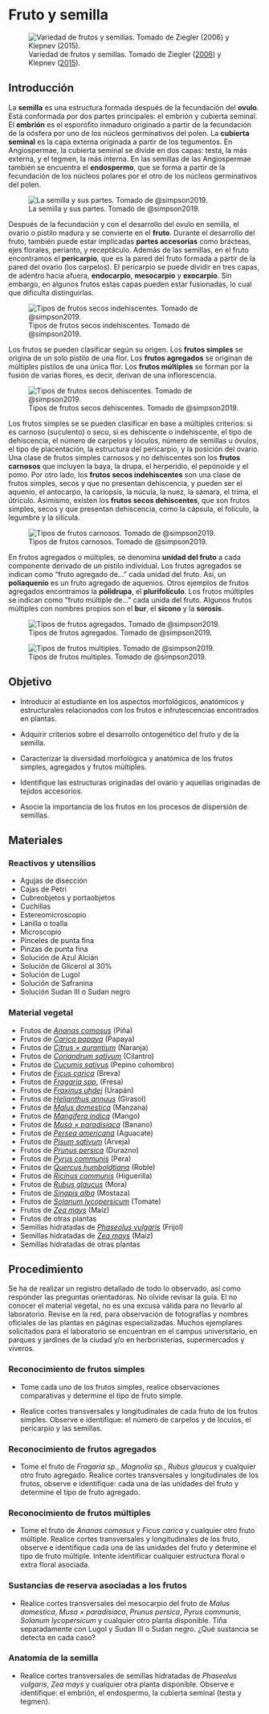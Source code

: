 # Fruto y semilla

![Variedad de frutos y semillas. Tomado de Ziegler ([2006](https://upload.wikimedia.org/wikipedia/commons/b/b5/Forest_fruits_from_Barro_Colorado.png)) y Klepnev ([2015](https://upload.wikimedia.org/wikipedia/commons/d/dc/%D0%A0%D0%B0%D0%B7%D0%BD%D0%BE%D0%BE%D0%B1%D1%80%D0%B0%D0%B7%D0%B8%D0%B5_%D1%81%D0%B5%D0%BC%D1%8F%D0%BD.jpg)).](images/frutos_semillas.png){#fig-frutos-semillas fig-aling="center"}

## Introducción

La **semilla** es una estructura formada después de la fecundación del **ovulo**. Está conformada por dos partes principales: el embrión y cubierta seminal. El **embrión** es el esporófito inmaduro originado a partir de la fecundación de la oósfera por uno de los núcleos germinativos del polen. La **cubierta seminal** es la capa externa originada a partir de los tegumentos. En Angiospermae, la cubierta seminal se divide en dos capas: testa, la más externa, y el tegmen, la más interna. En las semillas de las Angiospermae también se encuentra el **endospermo**, que se forma a partir de la fecundación de los núcleos polares por el otro de los núcleos germinativos del polen. 

![La semilla y sus partes. Tomado de @simpson2019.](images/semilla.png){#fig-semilla fig-aling="center"}

Después de la fecundación y con el desarrollo del ovulo en semilla, el ovario o pistilo madura y se convierte en el **fruto**. Durante el desarrollo del fruto, también puede estar implicadas **partes accesorias** como brácteas, ejes florales, perianto, y receptáculo. Además de las semillas, en el fruto encontramos el **pericarpio**, que es la pared del fruto formada a partir de la pared del ovario (los carpelos). El pericarpio se puede dividir en tres capas, de adentro hacia afuera,  **endocarpio**, **mesocarpio** y **exocarpio**. Sin embargo, en algunos frutos estas capas pueden estar fusionadas, lo cual que dificulta distinguirlas.

![Tipos de frutos secos indehiscentes. Tomado de @simpson2019.](images/fruto_seco_indehiscente.jpg){#fig-fruto-seco-indehiscente fig-aling="center"}

Los frutos se pueden clasificar según su origen. Los **frutos simples** se origina de un solo pistilo de una flor. Los **frutos agregados** se originan de múltiples pistilos de una única flor. Los **frutos múltiples** se forman por la fusión de varias flores, es decir, derivan de una inflorescencia.

![Tipos de frutos secos dehiscentes. Tomado de @simpson2019.](images/fruto_seco_dehiscente.jpg){#fig-fruto-seco-dehiscente fig-aling="center"}

Los frutos simples se se pueden clasificar en base a múltiples criterios: si es carnoso (suculento) o seco, si es dehiscente o indehiscente, el tipo de dehiscencia, el número de carpelos y lóculos, número de semillas u óvulos, el tipo de placentación, la estructura del pericarpio, y la posición del ovario. Una clase de frutos simples carnosos y no dehiscentes son los **frutos carnosos** que incluyen la baya, la drupa, el herperidio, el pepónoide y el pomo. Por otro lado, los **frutos secos indehiscentes** son una clase de frutos simples, secos y que no presentan dehiscencia, y pueden ser el aquenio, el antocarpo, la cariopsis, la núcula, la nuez, la sámara, el trima, el útriculo. Asimismo, existen los **frutos secos dehiscentes**, que son frutos simples, secos y que presentan dehiscencia, como la cápsula, el folículo, la legumbre y la silícula. 

![Tipos de frutos carnosos. Tomado de @simpson2019.](images/fruto_carnoso.jpg){#fig-fruto-carnoso fig-aling="center"}

En frutos agregados o múltiples, se denomina **unidad del fruto** a cada componente derivado de un pistilo individual. Los frutos agregados se indican como "fruto agregado de…" cada unidad del fruto. Así, un **poliaquenio** es un fruto agregado de aquenios. Otros ejemplos de frutos agregados encontramos la **polidrupa**, el **plurifolículo**. Los frutos múltiples se indican como "fruto múltiple de…" cada unida del fruto. Algunos frutos múltiples con nombres propios son el **bur**, el **sicono** y la **sorosis**.

![Tipos de frutos agregados. Tomado de @simpson2019.](images/fruto_agregado.jpg){#fig-fruto-agregados fig-aling="center"}

![Tipos de frutos multiples. Tomado de @simpson2019.](images/fruto_multiple.jpg){#fig-fruto-multiples fig-aling="center"}

## Objetivo

-   Introducir al estudiante en los aspectos morfológicos, anatómicos y estructurales relacionados con los frutos e infrutescencias encontrados en plantas.

-   Adquirir criterios sobre el desarrollo ontogenético del fruto y de la semilla.

-   Caracterizar la diversidad morfológica y anatómica de los frutos simples, agregados y frutos múltiples.

-   Identifique las estructuras originadas del ovario y aquellas originadas de tejidos accesorios.

-   Asocie la importancia de los frutos en los procesos de dispersión de semillas.

## Materiales

### Reactivos y utensilios

-   Agujas de disección
-   Cajas de Petri
-   Cubreobjetos y portaobjetos
-   Cuchillas
-   Estereomicroscopio
-   Lanilla o toalla
-   Microscopio
-   Pinceles de punta fina
-   Pinzas de punta fina
-   Solución de Azul Alcián
-   Solución de Glicerol al 30%
-   Solución de Lugol
-   Solución de Safranina
-   Solución Sudan III o Sudan negro

### Material vegetal

-   Frutos de [*Ananas comosus*](https://tropicos.org/name/4300877) (Piña)
-   Frutos de [*Carica papaya*](https://tropicos.org/name/6100032) (Papaya)
-   Frutos de [*Citrus × aurantium*](https://tropicos.org/name/50100635) (Naranja)
-   Frutos de [*Coriandrum sativum*](https://tropicos.org/name/1700064) (Cilantro)
-   Frutos de [*Cucumis sativus*](https://tropicos.org/name/9200572) (Pepino cohombro)
-   Frutos de [*Ficus carica*](https://tropicos.org/name/21302044) (Breva)
-   Frutos de [*Fragaria spp.*](https://tropicos.org/name/40010679) (Fresa)
-   Frutos de [*Fraxinus uhdei*](https://tropicos.org/name/23000317) (Urapán)
-   Frutos de [*Helianthus annuus*](https://tropicos.org/name/2700851) (Girasol)
-   Frutos de [*Malus domestica*](https://tropicos.org/name/27804420) (Manzana)
-   Frutos de [*Mangifera indica*](https://tropicos.org/name/1300071) (Mango)
-   Frutos de [*Musa × paradisiaca*](https://tropicos.org/name/21500456) (Banano)
-   Frutos de [*Persea americana*](https://tropicos.org/name/17801262) (Aguacate)
-   Frutos de [*Pisum sativum*](https://tropicos.org/name/13031856) (Arveja)
-   Frutos de [*Prunus persica*](https://tropicos.org/name/27801115) (Durazno)
-   Frutos de [*Pyrus communis*](https://tropicos.org/name/27800339) (Pera)
-   Frutos de [*Quercus humboldtiana*](https://tropicos.org/name/13100165) (Roble)
-   Frutos de [*Ricinus communis*](https://tropicos.org/name/12800093) (Higuerilla)
-   Frutos de [*Rubus glaucus*](https://tropicos.org/name/27801643) (Mora) <!-- posiblemente ya sea Rubus eriocarpus https://tropicos.org/name/27801752 -->
-   Frutos de [*Sinapis alba*](https://tropicos.org/name/4100251) (Mostaza)
-   Frutos de [*Solanum lycopersicum*](https://tropicos.org/name/29605838) (Tomate)
-   Frutos de [*Zea mays*](https://tropicos.org/name/25510055) (Maíz)
-   Frutos de otras plantas
-   Semillas hidratadas de [*Phaseolus vulgaris*](https://tropicos.org/name/13031753) (Frijol)
-   Semillas hidratadas de [*Zea mays*](https://tropicos.org/name/25510055) (Maíz)
-   Semillas hidratadas de otras plantas

## Procedimiento

Se ha de realizar un registro detallado de todo lo observado, así como responder las preguntas orientadoras. No olvide revisar la guía. El no conocer el material vegetal, no es una excusa válida para no llevarlo al laboratorio. Revise en la red, para observación de fotografías y nombres oficiales de las plantas en páginas especializadas. Muchos ejemplares solicitados para el laboratorio se encuentran en el campus universitario, en parques y jardines de la ciudad y/o en herboristerías, supermercados y viveros.

### Reconocimiento de frutos simples

-   Tome cada uno de los frutos simples, realice observaciones comparativas y determine el tipo de fruto simple. 

-  Realice cortes transversales y longitudinales de cada fruto de los frutos simples. Observe e identifique: el número de carpelos y de lóculos, el pericarpio y las semillas.

### Reconocimiento de frutos agregados

-   Tome el fruto de *Fragaria sp.*, *Magnolia sp.*, *Rubus glaucus* y cualquier otro fruto agregado. Realice cortes transversales y longitudinales de los frutos, observe e identifique: cada una de las unidades del fruto y determine el tipo de fruto agregado.

### Reconocimiento de frutos múltiples

-  Tome el fruto de *Ananas comosus* y *Ficus carica* y cualquier otro fruto múltiple. Realice cortes transversales y longitudinales de los fruto, observe e identifique cada una de las unidades del fruto y determine el tipo de fruto múltiple. Intente identificar cualquier estructura floral o extra floral asociada. 

### Sustancias de reserva asociadas a los frutos

-   Realice cortes transversales del mesocarpio del fruto de *Malus domestica*, *Musa × paradisiaca*, *Prunus persica*, *Pyrus communis*, *Solanum lycopersicum* y cualquier otro planta disponible. Tiña separadamente con Lugol y Sudan III o Sudan negro. ¿Qué sustancia se detecta en cada caso?

### Anatomía de la semilla

-   Realice cortes transversales de semillas hidratadas de *Phaseolus vulgaris*, *Zea mays* y cualquier otra planta disponible. Observe e identifique: el embrión, el endospermo, la cubierta seminal (testa y tegmen).
